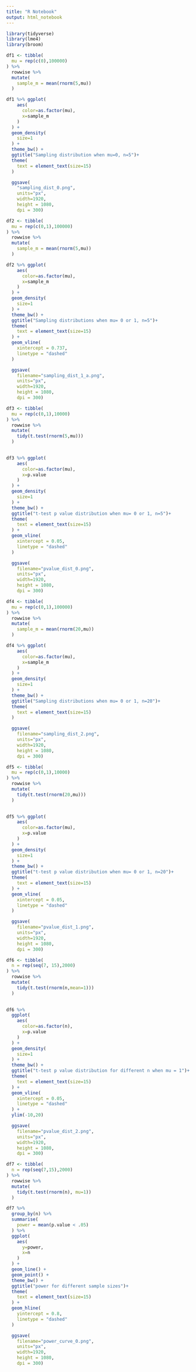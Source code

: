 ```yaml
---
title: "R Notebook"
output: html_notebook
---
```



```r
library(tidyverse)
library(lme4)
library(broom)
```


```r
df1 <- tibble(
  mu = rep(c(0),100000)
) %>%  
  rowwise %>% 
  mutate(
    sample_m = mean(rnorm(5,mu))
  )

df1 %>% ggplot(
    aes(
      color=as.factor(mu),
      x=sample_m
    )
  ) + 
  geom_density(
    size=1
  ) +
  theme_bw() +
  ggtitle("Sampling distribution when mu=0, n=5")+
  theme(
    text = element_text(size=15)
  )

  ggsave(
    "sampling_dist_0.png",
    units="px",
    width=1920,
    height = 1080,
    dpi = 300)
```


```r

df2 <- tibble(
  mu = rep(c(0,1),100000)
) %>%  
  rowwise %>% 
  mutate(
    sample_m = mean(rnorm(5,mu))
  ) 

df2 %>% ggplot(
    aes(
      color=as.factor(mu),
      x=sample_m
    )
  ) + 
  geom_density(
    size=1
  ) +
  theme_bw() +
  ggtitle("Sampling distributions when mu= 0 or 1, n=5")+
  theme(
    text = element_text(size=15)
  ) +
  geom_vline(
    xintercept = 0.737,
    linetype = "dashed"
  )

  ggsave(
    filename="sampling_dist_1_a.png",
    units="px",
    width=1920,
    height = 1080,
    dpi = 300)


```
```r
df3 <- tibble(
  mu = rep(c(0,1),10000)
) %>%  
  rowwise %>% 
  mutate(
    tidy(t.test(rnorm(5,mu)))
  ) 
  
```

```r
df3 %>% ggplot(
    aes(
      color=as.factor(mu),
      x=p.value
    )
  ) + 
  geom_density(
    size=1
  ) +
  theme_bw() +
  ggtitle("t-test p value distribution when mu= 0 or 1, n=5")+
  theme(
    text = element_text(size=15)
  ) +
  geom_vline(
    xintercept = 0.05,
    linetype = "dashed"
  )

  ggsave(
    filename="pvalue_dist_0.png",
    units="px",
    width=1920,
    height = 1080,
    dpi = 300)
```
```r
df4 <- tibble(
  mu = rep(c(0,1),100000)
) %>%  
  rowwise %>% 
  mutate(
    sample_m = mean(rnorm(20,mu))
  ) 

df4 %>% ggplot(
    aes(
      color=as.factor(mu),
      x=sample_m
    )
  ) + 
  geom_density(
    size=1
  ) +
  theme_bw() +
  ggtitle("Sampling distributions when mu= 0 or 1, n=20")+
  theme(
    text = element_text(size=15)
  )

  ggsave(
    filename="sampling_dist_2.png",
    units="px",
    width=1920,
    height = 1080,
    dpi = 300)

```
```r
df5 <- tibble(
  mu = rep(c(0,1),10000)
) %>%  
  rowwise %>% 
  mutate(
    tidy(t.test(rnorm(20,mu)))
  ) 
  
```

```r
df5 %>% ggplot(
    aes(
      color=as.factor(mu),
      x=p.value
    )
  ) + 
  geom_density(
    size=1
  ) +
  theme_bw() +
  ggtitle("t-test p value distribution when mu= 0 or 1, n=20")+
  theme(
    text = element_text(size=15)
  ) +
  geom_vline(
    xintercept = 0.05,
    linetype = "dashed"
  )

  ggsave(
    filename="pvalue_dist_1.png",
    units="px",
    width=1920,
    height = 1080,
    dpi = 300)
```




```r
df6 <- tibble(
  n = rep(seq(7, 15),2000)
) %>%  
  rowwise %>% 
  mutate(
    tidy(t.test(rnorm(n,mean=1)))
  ) 
  
```

```r
df6 %>% 
  ggplot(
    aes(
      color=as.factor(n),
      x=p.value
    )
  ) + 
  geom_density(
    size=1
  ) +
  theme_bw() +
  ggtitle("t-test p value distribution for different n when mu = 1")+
  theme(
    text = element_text(size=15)
  ) +
  geom_vline(
    xintercept = 0.05,
    linetype = "dashed"
  ) +
  ylim(-10,20)

  ggsave(
    filename="pvalue_dist_2.png",
    units="px",
    width=1920,
    height = 1080,
    dpi = 300)
```
```r
df7 <- tibble(
  n = rep(seq(7,15),2000)
) %>%  
  rowwise %>% 
  mutate(
    tidy(t.test(rnorm(n), mu=1))
  ) 
```

```r
df7 %>% 
  group_by(n) %>% 
  summarise(
    power = mean(p.value < .05)
  ) %>% 
  ggplot(
    aes(
      y=power,
      x=n
    )
  ) +
  geom_line() +
  geom_point() +
  theme_bw() +
  ggtitle("power for different sample sizes")+
  theme(
    text = element_text(size=15)
  ) +
  geom_hline(
    yintercept = 0.8,
    linetype = "dashed"
  )

  ggsave(
    filename="power_curve_0.png",
    units="px",
    width=1920,
    height = 1080,
    dpi = 300)
```



